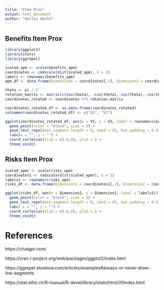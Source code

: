 ```yaml
---
title: "Item Prox"
output: html_document
author: "Hollie Abele"
---
```


## Benefits Item Prox

```r
library(ggplot2)
library(stats)
library(ggrepel)
```

```r
scaled_apm <- scale(benefits_apm) 
coordinates <- cmdscale(dist(scaled_apm), k = 2) 
labels <- rownames(benefits_apm)
apm_df <- data.frame(Dimension1 = coordinates[,1], Dimension2 = coordinates[,2], Label = labels)
```

```r
theta <- pi / 2 
rotation_matrix <- matrix(c(cos(theta), -sin(theta), sin(theta), cos(theta)), nrow = 2, byrow = TRUE)
coordinates_rotated <- coordinates %*% rotation_matrix

coordinates_rotated_df <- as.data.frame(coordinates_rotated)
colnames(coordinates_rotated_df) <- c("V1", "V2")
```

```r
ggplot(coordinates_rotated_df, aes(x = V1, y = V2, label = rownames(coordinates_rotated_df))) +
  geom_point(color = "black", size = 3) +
  geom_text_repel(min.segment.length = 0, seed = 42, box.padding = 0.5) +
  labs(x = "", y = "") +
  coord_cartesian(xlim = c(-6,6), ylim = ) +
  theme_void()
```

## Risks Item Prox

```r
scaled_apmr <- scale(risks_apm) 
coordinates1 <- cmdscale(dist(scaled_apmr), k = 2) 
labels1 <- rownames(risks_apm)
risks_df <- data.frame(Dimension1 = coordinates1[,1], Dimension2 = coordinates1[,2], Label = labels1)
```

```r
ggplot(risks_df, aes(x = Dimension2, y = Dimension1, label = labels1)) +
  geom_point(color = "black", size = 3) +
  geom_text_repel(min.segment.length = 0, seed = 42, box.padding = 0.5) +
  labs( x = "", y = "") +
  coord_cartesian(xlim = c(-6,6), ylim = ) +
  theme_void()
```

# References

https://chatgpt.com/

https://cran.r-project.org/web/packages/ggplot2/index.html

https://ggrepel.slowkow.com/articles/examples#always-or-never-draw-line-segments

https://stat.ethz.ch/R-manual/R-devel/library/stats/html/00Index.html